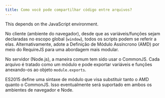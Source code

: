 ```yaml
---
title: Como você pode compartilhar código entre arquivos?
---
```


This depends on the JavaScript environment.

No cliente (ambiente do navegador), desde que as variáveis/funções sejam declaradas no escopo global (`window`), todos os scripts podem se referir a elas. Alternativamente, adote a Definição de Módulo Assíncrono (AMD) por meio do RequireJS para uma abordagem mais modular.

No servidor (Node.js), a maneira comum tem sido usar o CommonJS. Cada arquivo é tratado como um módulo e pode exportar variáveis e funções anexando-os ao objeto `module.exports`.

ES2015 define uma sintaxe de módulo que visa substituir tanto o AMD quanto o CommonJS. Isso eventualmente será suportado em ambos os ambientes de navegador e Node.
